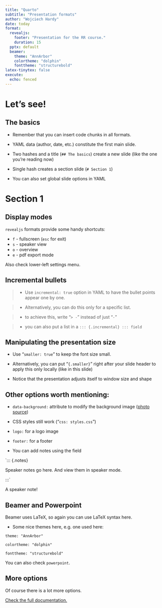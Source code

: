 ```yaml
---
title: "Quarto"
subtitle: "Presentation formats"
author: "Wojciech Hardy"
date: today
format:
  revealjs:
    footer: "Presentation for the RR course."
    duration: 15
  pptx: default
  beamer:
    theme: "AnnArbor"
    colortheme: "dolphin"
    fonttheme: "structurebold"
latex-tinytex: false
execute:
  echo: fenced
---
```


# Let's see!

## The basics

-   Remember that you can insert code chunks in all formats.

-   YAML data (author, date, etc.) constitute the first main slide.

-   Two hashes and a title (`## The basics`) create a new slide (like the one you're reading now)

-   Single hash creates a section slide (`# Section 1`)

-   You can also set global slide options in YAML

# Section 1

## Display modes

`revealjs` formats provide some handy shortcuts:

-   `f` - fullscreen (`esc` for exit)
-   `s` - speaker view
-   `o` - overview
-   `e` - pdf export mode

Also check lower-left settings menu.

## Incremental bullets

> -   Use `incremental: true` option in YAML to have the bullet points appear one by one.

> -   Alternatively, you can do this only for a specific list.

> -   to achieve this, write "`> -`" instead of just "`-`"

> -   you can also put a list in a `::: {.incremental} ::: field`

## Manipulating the presentation size {.smaller}

-   Use "`smaller: true`" to keep the font size small.

-   Alternatively, you can put "`{.smaller}`" right after your slide header to apply this only locally (like in this slide)

-   Notice that the presentation adjusts itself to window size and shape

## Other options worth mentioning: {.smaller data-background="img/background.jpg"}

-   `data-background:` attribute to modify the background image ([photo source](https://www.pexels.com/photo/beach-2833563/))

-   CSS styles still work ("`css: styles.css`")

-   `logo:` for a logo image

-   `footer:` for a footer

-   You can add notes using the field

\`::: {.notes}

Speaker notes go here. And view them in speaker mode.

:::\`

::: notes
A speaker note!
:::

## Beamer and Powerpoint

Beamer uses LaTeX, so again you can use LaTeX syntax here.

-   Some nice themes here, e.g. one used here:

`theme: "AnnArbor"`

`colortheme: "dolphin"`

`fonttheme: "structurebold"`

You can also check `powerpoint`.

## More options

Of course there is a lot more options.

[Check the full documentation.](https://quarto.org/docs/presentations/)
